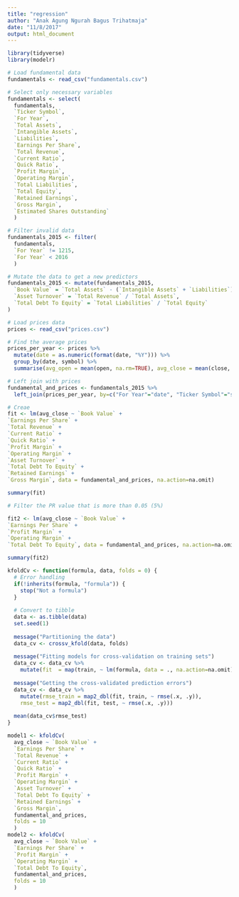 ```yaml
---
title: "regression"
author: "Anak Agung Ngurah Bagus Trihatmaja"
date: "11/8/2017"
output: html_document
---
```

```r
library(tidyverse)
library(modelr)
```

```r


# Load fundamental data
fundamentals <- read_csv("fundamentals.csv")

# Select only necessary variables
fundamentals <- select(
  fundamentals,
  `Ticker Symbol`,
  `For Year`,
  `Total Assets`,
  `Intangible Assets`,
  `Liabilities`,
  `Earnings Per Share`,
  `Total Revenue`,
  `Current Ratio`,
  `Quick Ratio`,
  `Profit Margin`,
  `Operating Margin`,
  `Total Liabilities`,
  `Total Equity`,
  `Retained Earnings`,
  `Gross Margin`,
  `Estimated Shares Outstanding`
  )

# Filter invalid data
fundamentals_2015 <- filter(
  fundamentals,
  `For Year` != 1215,
  `For Year` < 2016
  )

# Mutate the data to get a new predictors
fundamentals_2015 <- mutate(fundamentals_2015,
  `Book Value` = `Total Assets` - (`Intangible Assets` + `Liabilities`),
  `Asset Turnover` = `Total Revenue` / `Total Assets`,
  `Total Debt To Equity` = `Total Liabilities` / `Total Equity`
)

```

```r
# Load prices data
prices <- read_csv("prices.csv")

# Find the average prices
prices_per_year <- prices %>%
  mutate(date = as.numeric(format(date, "%Y"))) %>%
  group_by(date, symbol) %>%
  summarise(avg_open = mean(open, na.rm=TRUE), avg_close = mean(close, na.rm=TRUE))
```

```r
# Left join with prices
fundamental_and_prices <- fundamentals_2015 %>%
  left_join(prices_per_year, by=c("For Year"="date", "Ticker Symbol"="symbol"))

# Creae
fit <- lm(avg_close ~ `Book Value` +
`Earnings Per Share` +
`Total Revenue` +
`Current Ratio` +
`Quick Ratio` +
`Profit Margin` +
`Operating Margin` +
`Asset Turnover` +
`Total Debt To Equity` +
`Retained Earnings` +
`Gross Margin`, data = fundamental_and_prices, na.action=na.omit)

summary(fit)

# Filter the PR value that is more than 0.05 (5%)

fit2 <- lm(avg_close ~ `Book Value` +
`Earnings Per Share` +
`Profit Margin` +
`Operating Margin` +
`Total Debt To Equity`, data = fundamental_and_prices, na.action=na.omit)

summary(fit2)

kfoldCv <- function(formula, data, folds = 0) {
  # Error handling
  if(!inherits(formula, "formula")) {
    stop("Not a formula")
  }
  
  # Convert to tibble
  data <- as.tibble(data)
  set.seed(1)
  
  message("Partitioning the data")
  data_cv <- crossv_kfold(data, folds)
  
  message("Fitting models for cross-validation on training sets")
  data_cv <- data_cv %>%
    mutate(fit  = map(train, ~ lm(formula, data = ., na.action=na.omit)))
  
  message("Getting the cross-validated prediction errors")
  data_cv <- data_cv %>%
    mutate(rmse_train = map2_dbl(fit, train, ~ rmse(.x, .y)),
    rmse_test = map2_dbl(fit, test, ~ rmse(.x, .y)))
  
  mean(data_cv$rmse_test)
}

model1 <- kfoldCv(
  avg_close ~ `Book Value` +
  `Earnings Per Share` +
  `Total Revenue` +
  `Current Ratio` +
  `Quick Ratio` +
  `Profit Margin` +
  `Operating Margin` +
  `Asset Turnover` +
  `Total Debt To Equity` +
  `Retained Earnings` +
  `Gross Margin`,
  fundamental_and_prices,
  folds = 10
  )
model2 <- kfoldCv(
  avg_close ~ `Book Value` +
  `Earnings Per Share` +
  `Profit Margin` +
  `Operating Margin` +
  `Total Debt To Equity`,
  fundamental_and_prices,
  folds = 10
  )
```

